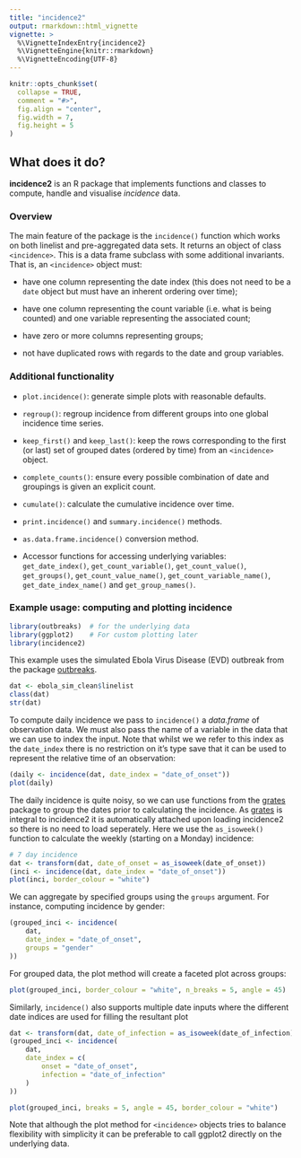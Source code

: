 ```yaml
---
title: "incidence2"
output: rmarkdown::html_vignette
vignette: >
  %\VignetteIndexEntry{incidence2}
  %\VignetteEngine{knitr::rmarkdown}
  %\VignetteEncoding{UTF-8}
---
```


```r
knitr::opts_chunk$set(
  collapse = TRUE,
  comment = "#>",
  fig.align = "center",
  fig.width = 7,
  fig.height = 5
)
```

## What does it do?

**incidence2** is an R package that implements functions and classes to compute,
handle and visualise *incidence* data.

### Overview

The main feature of the package is the `incidence()` function which works on
both linelist and pre-aggregated data sets. It returns an object of class
`<incidence>`. This is a data frame subclass with some additional invariants.
That is, an `<incidence>` object must:
  
- have one column representing the date index (this does not need to be a `date`
  object but must have an inherent ordering over time);
  
- have one column representing the count variable (i.e. what is being counted)
  and one variable representing the associated count;
  
- have zero or more columns representing groups;

- not have duplicated rows with regards to the date and group variables.
    
### Additional functionality

- `plot.incidence()`: generate simple plots with reasonable defaults.

- `regroup()`: regroup incidence from different groups into one global incidence
  time series.
  
- `keep_first()` and `keep_last()`: keep the rows corresponding to the first (or
  last) set of grouped dates (ordered by time) from an `<incidence>` object.
  
- `complete_counts()`: ensure every possible combination of date and groupings
  is given an explicit count.
  
- `cumulate()`: calculate the cumulative incidence over time.
  
- `print.incidence()` and `summary.incidence()` methods.

- `as.data.frame.incidence()` conversion method.

- Accessor functions for accessing underlying variables: `get_date_index()`,
  `get_count_variable()`, `get_count_value()`, `get_groups()`,
  `get_count_value_name()`, `get_count_variable_name()`, `get_date_index_name()`
  and `get_group_names()`.

### Example usage: computing and plotting incidence

```r
library(outbreaks)  # for the underlying data
library(ggplot2)    # For custom plotting later
library(incidence2) 
```

This example uses the simulated Ebola Virus Disease (EVD) outbreak from the
package [outbreaks](https://github.com/reconverse/outbreaks). 

```r
dat <- ebola_sim_clean$linelist
class(dat)
str(dat)
```

To compute daily incidence we pass to `incidence()` a *data.frame* of
observation data. We must also pass the name of a variable in the data that we
can use to index the input. Note that whilst we we refer to this index as the
`date_index` there is no restriction on it's type save that it can be used to
represent the relative time of an observation:

```r
(daily <- incidence(dat, date_index = "date_of_onset"))
plot(daily)
```

The daily incidence is quite noisy, so we can use functions from the
[grates](https://www.reconverse.org/grates/dev/) package to group the dates
prior to calculating the incidence. As [grates](https://www.reconverse.org/grates/dev/)
is integral to incidence2 it is automatically attached upon loading incidence2
so there is no need to load seperately. Here we use the `as_isoweek()` function
to calculate the weekly (starting on a Monday) incidence:

```r
# 7 day incidence
dat <- transform(dat, date_of_onset = as_isoweek(date_of_onset))
(inci <- incidence(dat, date_index = "date_of_onset"))
plot(inci, border_colour = "white")
```

We can aggregate by specified groups using the `groups` argument. For instance,
computing incidence by gender:

```r
(grouped_inci <- incidence(
    dat,
    date_index = "date_of_onset",
    groups = "gender"
))
```

For grouped data, the plot method will create a faceted plot across groups:

```r
plot(grouped_inci, border_colour = "white", n_breaks = 5, angle = 45)
```

Similarly, `incidence()` also supports multiple date inputs where the different
date indices are used for filling the resultant plot
```r
dat <- transform(dat, date_of_infection = as_isoweek(date_of_infection))
(grouped_inci <- incidence(
    dat,
    date_index = c(
        onset = "date_of_onset",
        infection = "date_of_infection"
    )
))

plot(grouped_inci, breaks = 5, angle = 45, border_colour = "white")
```

Note that although the plot method for `<incidence>` objects tries to balance
flexibility with simplicity it can be preferable to call ggplot2 directly on the
underlying data.
